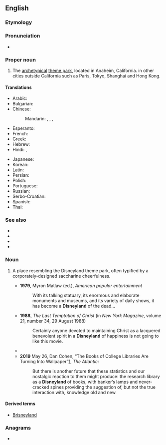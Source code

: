 ==English==
{{wp}}

===Etymology===
{{suf|en|Disney|land}}

===Pronunciation===
* {{IPA|en|/ˈdɪzniːˌlænd/}}

===Proper noun===
{{en-propn}}

# The [[archetypical]] [[theme park]], located in Anaheim, California. in other cities outside California such as Paris, Tokyo, Shanghai and Hong Kong.
====Translations====
{{trans-top|Disneyland, theme park}}
* Arabic: {{t|ar|دِيزْنِي لَانْد|m}}
* Bulgarian: {{t|bg|Дисниленд|m}}
* Chinese:
*: Mandarin: {{t+|cmn|迪斯尼樂園|sc=Hani}}, {{t+|cmn|迪斯尼乐园|tr=Dísīní lèyuán|sc=Hani}}, {{t+|cmn|迪士尼樂園|sc=Hani}}, {{t+|cmn|迪士尼乐园|tr=Díshìní lèyuán|sc=Hani}}
* Esperanto: {{t|eo|Diznejlando}}
* French: {{t|fr|Disneyland|f}}
* Greek: {{t|el|Ντίσνεϋλαντ|f}}
* Hebrew: {{t|he|דיסנילנד}}
* Hindi: {{t|hi|डिज़्नीलैंड}}, {{t|hi|डिज़्नी}}
{{trans-mid}}
* Japanese: {{t|ja|ディズニーランド|tr=Dizunīrando}}
* Korean: {{t|ko|디즈니랜드}}
* Latin: {{t|la|Disneylandia|f}}
* Persian: {{t|fa|دیزنی‌لند}}
* Polish: {{t+|pl|Disneyland|m}}
* Portuguese: {{t|pt|Disneylândia|f}}
* Russian: {{t|ru|Диснейленд|m}}
* Serbo-Croatian: {{t|sh|Дизниленд|m|sc=Cyrl}}
* Spanish: {{t|es|Disneylandia|f}}
* Thai: {{t|th|ดิสนีย์แลนด์|tr=dít-nee-laen}}
{{trans-bottom}}

===See also===
* {{l|en|Anaheim}}
* {{l|en|Disney}}
* {{l|en|Disneyworld}}
* {{l|en|Mickey Mouse}}

===Noun===
{{en-noun}}

# {{lb|en|informal|often|derogatory}} A place resembling the Disneyland theme park, often typified by a corporately-designed saccharine cheerfulness.
#* '''1979''', Myron Matlaw (ed.), ''American popular entertainment''
#*: With its talking statuary, its enormous and elaborate monuments and museums, and its variety of daily shows, it has become a '''Disneyland''' of the dead...
#* '''1988''', ''The Last Temptation of Christ'' (in ''New York Magazine'', volume 21, number 34, 29 August 1988)
#*: Certainly anyone devoted to maintaining Christ as a lacquered benevolent spirit in a '''Disneyland''' of happiness is not going to like this movie.
#* {{quote-book|en|year=2007|author=Valerie Easton|title=A pattern garden: the essential elements of garden making|passage=This approach can lead to a '''Disneyland''' of a garden that busily vies for attention with the view, bringing out the best in neither.}}
#* '''2019''' May 26, Dan Cohen, “The Books of College Libraries Are Turning Into Wallpaper”[https://www.theatlantic.com/ideas/archive/2019/05/college-students-arent-checking-out-books/590305/], ''The Atlantic'':
#*: But there is another future that these statistics and our nostalgic reaction to them might produce: the research library as a '''Disneyland''' of books, with banker’s lamps and never-cracked spines providing the suggestion of, but not the true interaction with, knowledge old and new.

====Derived terms====
* [[Brisneyland]]

===Anagrams===
* {{anagrams|en|a=addeilnnsy|dandy lines}}

{{cln|en|eponyms}}
{{c|en|Disney|Entertainment}}